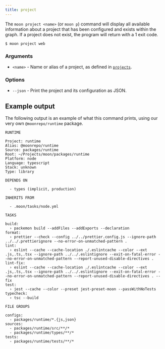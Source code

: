 ```yaml
---
title: project
---
```


The `moon project <name>` (or `moon p`) command will display all available information about a
project that has been configured and exists within the graph. If a project does not exist, the
program will return with a 1 exit code.

```shell
$ moon project web
```

### Arguments

- `<name>` - Name or alias of a project, as defined in [`projects`](../config/workspace#projects).

### Options

- `--json` - Print the project and its configuration as JSON.

## Example output

The following output is an example of what this command prints, using our very own
`@moonrepo/runtime` package.

```
RUNTIME

Project: runtime
Alias: @moonrepo/runtime
Source: packages/runtime
Root: ~/Projects/moon/packages/runtime
Platform: node
Language: typescript
Stack: unknown
Type: library

DEPENDS ON

  - types (implicit, production)

INHERITS FROM

  - .moon/tasks/node.yml

TASKS

build:
  › packemon build --addFiles --addExports --declaration
format:
  › prettier --check --config ../../prettier.config.js --ignore-path ../../.prettierignore --no-error-on-unmatched-pattern .
lint:
  › eslint --cache --cache-location ./.eslintcache --color --ext .js,.ts,.tsx --ignore-path ../../.eslintignore --exit-on-fatal-error --no-error-on-unmatched-pattern --report-unused-disable-directives .
lint-fix:
  › eslint --cache --cache-location ./.eslintcache --color --ext .js,.ts,.tsx --ignore-path ../../.eslintignore --exit-on-fatal-error --no-error-on-unmatched-pattern --report-unused-disable-directives . --fix
test:
  › jest --cache --color --preset jest-preset-moon --passWithNoTests
typecheck:
  › tsc --build

FILE GROUPS

configs:
  - packages/runtime/*.{js,json}
sources:
  - packages/runtime/src/**/*
  - packages/runtime/types/**/*
tests:
  - packages/runtime/tests/**/*
```
